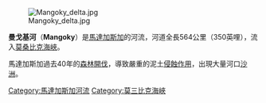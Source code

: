 {{unreferenced|time=2018-05-24T07:44:23+00:00}}
[[Image:Mangoky_delta.jpg|thumb]]

'''曼戈基河'''（'''Mangoky'''）是[[馬達加斯加|馬達加斯加]]的河流，河道全長564公里（350英哩），流入[[莫桑比克海峽|莫桑比克海峽]]。

馬達加斯加過去40年的[[森林開伐|森林開伐]]，導致嚴重的泥土[[侵蝕作用|侵蝕作用]]，出現大量河口[[沙洲|沙洲]]。

{{DEFAULTSORT:Mangoky}}
[[Category:馬達加斯加河流|Category:馬達加斯加河流]]
[[Category:莫三比克海峽|Category:莫三比克海峽]]

{{Africa-geo-stub}}